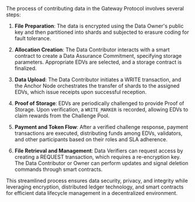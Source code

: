The process of contributing data in the Gateway Protocol involves several steps:

1. **File Preparation**: The data is encrypted using the Data Owner's public key and then partitioned into shards and subjected to erasure coding for fault tolerance.

2. **Allocation Creation**: The Data Contributor interacts with a smart contract to create a Data Assurance Commitment, specifying storage parameters. Appropriate EDVs are selected, and a storage contract is finalized.

3. **Data Upload**: The Data Contributor initiates a WRITE transaction, and the Anchor Node orchestrates the transfer of shards to the assigned EDVs, which issue receipts upon successful reception.

4. **Proof of Storage**: EDVs are periodically challenged to provide Proof of Storage. Upon verification, a `WRITE_MARKER` is recorded, allowing EDVs to claim rewards from the Challenge Pool.

5. **Payment and Token Flow**: After a verified challenge response, payment transactions are executed, distributing funds among EDVs, validators, and other participants based on their roles and SLA adherence.

6. **File Retrieval and Management**: Data Verifiers can request access by creating a REQUEST transaction, which requires a re-encryption key. The Data Contributor or Owner can perform updates and signal deletion commands through smart contracts.

This streamlined process ensures data security, privacy, and integrity while leveraging encryption, distributed ledger technology, and smart contracts for efficient data lifecycle management in a decentralized environment.
